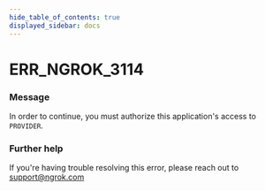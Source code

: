 ```yaml
---
hide_table_of_contents: true
displayed_sidebar: docs
---
```



# ERR_NGROK_3114

### Message
In order to continue, you must authorize this application's access to `PROVIDER`.

<ErrorDetails error='err_ngrok_3114' />


### Further help
If you're having trouble resolving this error, please reach out to [support@ngrok.com](mailto:support@ngrok.com?subject=Help%20with%20ERR_NGROK_3114)

